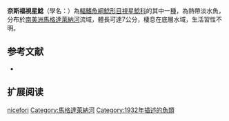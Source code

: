 {{Speciesbox
| name = 奈斯福視星鯰
| image = 
| image_width = 250px
| image_caption = 
| status = NE
| status_system = IUCN3.1
| genus = Astroblepus
| species = nicefori
| authority = [[George_S._Myers|Myers]], 1932
| synonyms = 
}}

'''奈斯福視星鯰'''（學名：{{lang|la|''Astroblepus nicefori''}}）為[[輻鰭魚綱|輻鰭魚綱]][[鯰形目|鯰形目]][[視星鯰科|視星鯰科]]的其中一[[種|種]]，為熱帶淡水魚，分布於[[南美洲|南美洲]][[馬格達萊納河|馬格達萊納河]]流域，體長可達7公分，棲息在底層水域，生活習性不明。

==参考文献==
*{{FishBase_species|genus=Astroblepus|species=nicefori|year=2014|month=11}}

== 扩展阅读 ==
{{refbegin}}
{{wikispecies-inline|Astroblepus nicefori|奈斯福視星鯰}}
{{refend}}
{{Taxonbar|from=Q5540546}}

{{DEFAULTSORT:Astroblepus nicefori}}
[[Category:視星鯰屬|nicefori]]
[[Category:馬格達萊納河|Category:馬格達萊納河]]
[[Category:1932年描述的魚類|Category:1932年描述的魚類]]

{{Siluriformes-stub}}